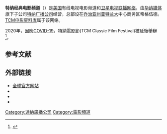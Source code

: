 {{About||澳門1948年開營巴士公司|澳門公共汽車股份有限公司}}
{{頻道資訊
| 頻道名稱         = 特纳经典电影频道<br />Turner Classic Movies
| 頻道圖片檔案     = TCM logo.svg
| 頻道圖片尺寸     = 175px
| 頻道圖片名稱     = 
| 所屬國家         = {{USA}}
| 總部所在         = {{USA}}亞特蘭大
| 播放地區         = 
| 開播日期         = {{Start date and age|1994|4|14}}
| 停播日期         = 
| language         = 英語
| 收視率           = 
| 收視率調查時間   = 
| 收視率資料來源   = 
| 頻道口號         = 
| 擁有者           = [[華納媒體|華納媒體]]
| 持股者           = 
| 前頻道名稱       = 
| 被取代名稱       = 
| sister names   = {{Plainlist|
* {{link-en|TBS (U.S. TV channel)|TBS (U.S. TV channel)|TBS}}
* [[特納電視網|特納電視網]]
* [[卡通頻道|卡通頻道]]
* [[HBO|HBO]]
* [[Adult_Swim|Adult Swim]]
* [[迴旋鏢_(電視頻道)|迴旋鏢]]
* {{link-en|AT&T SportsNet|AT&T SportsNet}}
* {{link-en|Game Show Network|Game Show Network}}
* [[Cinemax|Cinemax]]
* {{link-en|Audience (TV network)|Audience (TV network)|Audience}}
* [[CNN|CNN]]
* [[頭條新聞_(電視網)|頭條新聞]]
* {{link-en|TruTV|TruTV}}
* [[CW電視網|CW電視網]]
}}
| 集團同類頻道     = 
| 重播服務頻道     = 
| 頻道官方網站     = http://www.turnerclassicmoviesasia.com/
| 備註             = 
|}}
'''特纳经典电影频道'''（{{lang-en|Turner Classic Movies}}）是[[美国|美国]]有线电视电影频道和[[卫星电视|卫星电视]][[电视联播网|联播网络]]，由[[华纳媒体|华纳媒体]]旗下子公司[[特纳广播公司|特纳广播公司]]经营，总部设在[[乔治亚州|乔治亚州]][[亚特兰大|亚特兰大]]中心商务区帝格伍德。[[TCM电影资料库|TCM电影资料库]]属于该网络。

2020年，因應[[COVID-19|COVID-19]]，特納電影節(TCM Classic Film Festival)被延後舉辦<ref>{{Cite web|title=TCM Classic Film Festival Sets Online Edition After Cancellation Due To Coronavirus – Update|url=https://deadline.com/2020/03/coronavirus-tcm-classic-film-festival-canceled-2020-1202880936/|accessdate=2020-06-12|date=2020-03-24|last=Pedersen|first=Erik|work=Deadline|language=en|archive-date=2021-02-27|archive-url=https://web.archive.org/web/20210227013821/https://deadline.com/2020/03/coronavirus-tcm-classic-film-festival-canceled-2020-1202880936/|dead-url=no}}</ref>。

== 参考文献 ==
{{Reflist}}

== 外部链接 ==
*[http://www.tcm.com/ 全球官方网站] {{Wayback|url=http://www.tcm.com/ |date=20210421231936 }}{{en}}
*{{twitter|tcm}}{{en}}
*{{facebook|tcmtv}}{{en}}
*{{youtube|user=TurnerClassicMovies}}{{en}}

{{时代华纳}}
{{Authority control}}

[[Category:透納廣播公司|Category:透納廣播公司]]
[[Category:電影頻道|Category:電影頻道]]


{{电视小作品}}